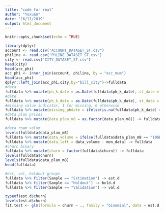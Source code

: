 ```yaml
---
title: "code for real"
author: "Yuxuan"
date: "16/11/2019"
output: html_document
---
```


```r
knitr::opts_chunk$set(echo = TRUE)
```

```r
library(dplyr)
account <- read.csv("ACCOUNT_DATASET_ST.csv")
philine <- read.csv("PHLINE_DATASET_ST.csv")
city <- read.csv("CITY_DATASET_ST.csv")
head(city)
head(acc_phi)
acc_phi <- inner_join(account, philine, by = "acc_num")
head(acc_phi)
dplyr::left_join(acc_phi,city,by="bill_city")->fulldata
#data
fulldata %>% mutate(ph_k_date = as.Date(fulldata$ph_k_date), st_date = as.Date(fulldata$st_date)) -> fulldata
#date
fulldata %>% mutate(ph_k_date = as.Date(fulldata$ph_k_date), st_date = as.Date(fulldata$st_date)) -> fulldata
#missing value indicator, 1 for missing, 0 otherwise
fulldata %>% mutate(missing_phdate = ifelse(is.na(fulldata$ph_k_date) == 1, 1, 0)) -> fulldata
#data plan prices
fulldata %>% mutate(data_plan_m8 = as.factor(data_plan_m8)) -> fulldata

#data roam volum
levels(fulldata$data_plan_m8)
fulldata %>% mutate(data_volume = ifelse(fulldata$data_plan_m8 == "10GB($65)", 10, 15)) %>% mutate(data_volume = ifelse(fulldata$data_plan_m8 == "15GB($80)", 15, 25)) -> fulldata
fulldata %>% mutate(data_left = data_volume - mon_data) -> fulldata
#churn binary
fulldata %>% mutate(churn = factor(fulldata$churn)) -> fulldata
levels(fulldata$churn)
levels(fulldata$data_plan_m8)
head(fulldata)
```



```r
#est, val, holdout groups
fulldata %>% filter(Sample == "Estimation") -> est.d
fulldata %>% filter(Sample == "Holdout") -> hold.d
fulldata %>% filter(Sample == "Validation") -> val.d
````

```r
typeof(est.d$churn)
levels(est.d$churn)
fit.test <- glm(formula = churn ~ ., family = "binomial", data = est.d)

````
